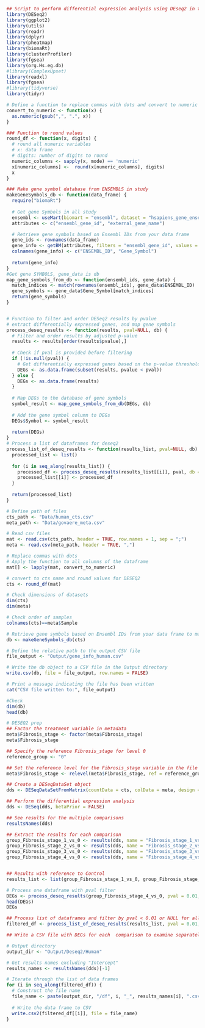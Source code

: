 
```r
## Script to perform differential expression analysis using DEseq2 in the IOX2 experiment
library(DESeq2)
library(ggplot2)
library(utils)
library(readr)
library(dplyr)
library(pheatmap)
library(biomaRt)
library(clusterProfiler)
library(fgsea)
library(org.Hs.eg.db)
#library(ComplexUpset)
library(readxl)
library(fgsea)
#library(tidyverse)
library(tidyr)

```

```r
# Define a function to replace commas with dots and convert to numeric
convert_to_numeric <- function(x) {
  as.numeric(gsub(",", ".", x))
}

### Function to round values 
round_df <- function(x, digits) {
  # round all numeric variables
  # x: data frame 
  # digits: number of digits to round
  numeric_columns <- sapply(x, mode) == 'numeric'
  x[numeric_columns] <-  round(x[numeric_columns], digits)
  x
}

### Make gene symbol database from ENSEMBLS in study
makeGeneSymbols_db <- function(data_frame) {
  require("biomaRt")
  
  # Get gene Symbols in all study
  ensembl <- useMart(biomart = "ensembl", dataset = "hsapiens_gene_ensembl")
  attributes <- c("ensembl_gene_id", "external_gene_name")

  # Retrieve gene symbols based on Ensembl IDs from your data frame
  gene_ids <- rownames(data_frame)
  gene_info <- getBM(attributes, filters = "ensembl_gene_id", values = gene_ids, mart = ensembl)
  colnames(gene_info) <- c("ENSEMBL_ID", "Gene_Symbol")
  
  return(gene_info)
}
#Get gene SYMBOLS, gene_data is db
map_gene_symbols_from_db <- function(ensembl_ids, gene_data) {
  match_indices <- match(rownames(ensembl_ids), gene_data$ENSEMBL_ID)
  gene_symbols <- gene_data$Gene_Symbol[match_indices]
  return(gene_symbols)
}


# Function to filter and order DESeq2 results by pvalue
# extract differentially expressed genes, and map gene symbols
process_deseq_results <- function(results, pval=NULL, db) {
  # Filter and order results by adjusted p-value
  results <- results[order(results$pvalue),]
  
  # Check if pval is provided before filtering
  if (!is.null(pval)) {
    # Get differentially expressed genes based on the p-value threshold
    DEGs <- as.data.frame(subset(results, pvalue < pval))
  } else {
    DEGs <- as.data.frame(results)
  }
  
  # Map DEGs to the database of gene symbols
  symbol_result <- map_gene_symbols_from_db(DEGs, db)
  
  # Add the gene symbol column to DEGs
  DEGs$Symbol <- symbol_result
  
  return(DEGs)
}
# Process a list of dataframes for deseq2
process_list_of_deseq_results <- function(results_list, pval=NULL, db) {
  processed_list <- list()
  
  for (i in seq_along(results_list)) {
    processed_df <- process_deseq_results(results_list[[i]], pval, db = db)
    processed_list[[i]] <- processed_df
  }
  
  return(processed_list)
}
```


```r
# Define path of files
cts_path <- "Data/human_cts.csv"
meta_path <- "Data/govaere_meta.csv"

# Read csv files
mat <- read.csv(cts_path, header = TRUE, row.names = 1, sep = ";")
meta <- read.csv(meta_path, header = TRUE, ",")

# Replace commas with dots
# Apply the function to all columns of the dataframe
mat[] <- lapply(mat, convert_to_numeric)

# convert to cts name and round values for DESEQ2
cts <- round_df(mat)
```

```r
# Check dimensions of datasets
dim(cts)
dim(meta)

```
```r
# Check order of samples
colnames(cts)==meta$Sample
```

```r
# Retrieve gene symbols based on Ensembl IDs from your data frame to map DEGs
db <- makeGeneSymbols_db(cts)

# Define the relative path to the output CSV file
file_output <- "Output/gene_info_human.csv"

# Write the db object to a CSV file in the Output directory
write.csv(db, file = file_output, row.names = FALSE)

# Print a message indicating the file has been written
cat("CSV file written to:", file_output)

```

```r
#Check
dim(db)
head(db)
```


```r
# DESEQ2 prep
## Factor the treatment variable in metadata
meta$Fibrosis_stage <- factor(meta$Fibrosis_stage)
meta$Fibrosis_stage
```
```r
## Specify the reference Fibrosis_stage for level 0
reference_group <- "0"
```

```r
## Set the reference level for the Fibrosis_stage variable in the file
meta$Fibrosis_stage <- relevel(meta$Fibrosis_stage, ref = reference_group)
```


```r
## Create a DESeqDataSet object
dds <- DESeqDataSetFromMatrix(countData = cts, colData = meta, design = ~Fibrosis_stage)
```


```r
## Perform the differential expression analysis
dds <- DESeq(dds, betaPrior = FALSE)
```

```r
## See results for the multiple comparisons
resultsNames(dds)

```

```r
## Extract the results for each comparison 
group_Fibrosis_stage_1_vs_0 <- results(dds, name = "Fibrosis_stage_1_vs_0")
group_Fibrosis_stage_2_vs_0 <- results(dds, name = "Fibrosis_stage_2_vs_0")
group_Fibrosis_stage_3_vs_0 <- results(dds, name = "Fibrosis_stage_3_vs_0")
group_Fibrosis_stage_4_vs_0 <- results(dds, name = "Fibrosis_stage_4_vs_0")



```

```r
## Results with reference to Control
results_list <- list(group_Fibrosis_stage_1_vs_0, group_Fibrosis_stage_2_vs_0, group_Fibrosis_stage_3_vs_0, group_Fibrosis_stage_4_vs_0)
```

```r
# Process one dataframe with pval filter 
DEGs <- process_deseq_results(group_Fibrosis_stage_4_vs_0, pval = 0.01, db)
head(DEGs)
DEGs
```

```r
## Process list of dataframes and filter by pval < 0.01 or NULL for all genes
filtered_df <- process_list_of_deseq_results(results_list, pval = 0.01, db)
```


```r
## Write a CSV file with DEGs for each  comparison to examine separately

# Output directory
output_dir <- "Output/Deseq2/Human"

# Get results names excluding "Intercept"
results_names <- resultsNames(dds)[-1]

# Iterate through the list of data frames
for (i in seq_along(filtered_df)) {
  # Construct the file name
  file_name <- paste(output_dir, "/df", i, "_", results_names[i], ".csv", sep="")
  
  # Write the data frame to CSV
  write.csv2(filtered_df[[i]], file = file_name)
}


```




